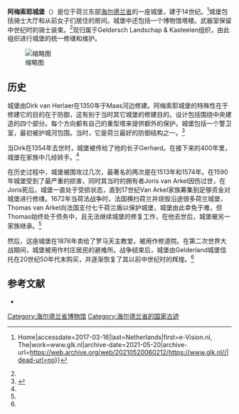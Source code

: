 '''阿梅索耶城堡'''（{{lang-nl|Kasteel Ammersoyen}}）是位于荷兰东部[[海尔德兰省|海尔德兰省]]的一座城堡，建于14世纪。<ref name=":0">{{Cite web|url=http://www.glk.nl|title=GLK {{!}} Home|accessdate=2017-03-16|last=Netherlands|first=e-Vision.nl, The|work=www.glk.nl|archive-date=2021-05-20|archive-url=https://web.archive.org/web/20210520060212/https://www.glk.nl//|dead-url=no}}</ref>城堡包括骑士大厅和从前女子们居住的房间。城堡中还包括一个博物馆塔楼。武器室保留中世纪时的骑士装束。<ref name=":0" />现归属于Geldersch Landschap & Kasteelen组织，由此组织进行城堡的统一修缮和维护。

[[File:Kasteel_Ammersoyen_Ammeroyen_Castle.jpg|缩略图]]

== 历史 ==

城堡由Dirk van Herlaer在1350年于Maas河边修建。阿梅索耶城堡的特殊性在于修建它的目的在于防御，这有别于当时其它城堡的修建目的。设计包括围绕中央建造的四个部分。每个方向都有自己的重型塔来提供额外的保护。城堡包括一个警卫室，最初被护城河包围。当时，它是荷兰最好的防御结构之一。<ref name=":1">{{Cite web|url=http://www.netherlands-tourism.com/castle-ammersoyen-one-best-preserved-medieval-castles-netherlands/|title=Castle Ammersoyen: One of the Best Preserved Medieval Castles in the Netherlands - Netherlands Tourism|accessdate=2017-03-16|work=www.netherlands-tourism.com|archive-url=https://web.archive.org/web/20170315001552/http://www.netherlands-tourism.com/castle-ammersoyen-one-best-preserved-medieval-castles-netherlands/|archive-date=2017-03-15|dead-url=yes}}</ref>

当Dirk在1354年去世时，城堡被传给了他的长子Gerhard。在接下来的400年里，城堡在家族中几经转手。<ref name=":1" />

在历史过程中，城堡被围攻过几次，最著名的两次是在1513年和1574年。在1590年城堡受到了最严重的损害，同时其当时的拥有者Joris van Arkel因伤过世，在Joris死后，城堡一直处于受损状态，直到17世纪Van Arkel家族筹集到足够资金对城堡进行修缮。1672年当荷法战争时，法国横扫荷兰并烧毁沿途很多荷兰城堡，Thomas van Arkel向法国支付七千荷兰盾以保护城堡，城堡由此幸免于难，但Thomas始终处于债务中，且无法继续城堡的修复工作，在他去世后，城堡被另一家族继承。<ref name=":1" />

然后，这座城堡在1876年卖给了罗马天主教堂，被用作修道院。在第二次世界大战期间，城堡被用作村庄居民的避难所。战争结束后，城堡由Gelderland城堡信托在20世纪50年代末购买，并逐渐恢复了其以前中世纪时的辉煌。<ref name=":1" />

== 参考文献 ==
<references />

* {{Commons category-inline|Castle Ammersoyen}}

{{coord|51.7515|5.2294|type:landmark_region:NL|display=title}}

[[Category:海尔德兰省博物馆|Category:海尔德兰省博物馆]]
[[Category:海尔德兰省的国家古迹|Category:海尔德兰省的国家古迹]]